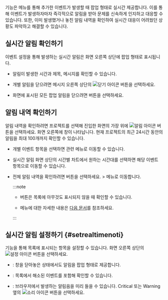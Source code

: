 <Cmdname sid="sms_alert_status" className="uitext" /> 기능은 <Cmdname sid="side_eventSetting" className="uitext" /> 메뉴를 통해 추가한 이벤트가 발생할 때 팝업 형태로 실시간 제공합니다. 이를 통해 이벤트가 발생하자마자 즉각적으로 알림을 받아 문제를 신속하게 인지하고 대응할 수 있습니다. 또한, 이미 발생했거나 놓친 알림 내역을 확인하여 실시간 대응이 어려웠던 상황도 파악하고 해결할 수 있습니다.

## 실시간 알림 확인하기

이벤트 설정을 통해 발생하는 실시간 알림은 화면 오른쪽 상단에 팝업 형태로 표시됩니다.

<ImgLang img="ui-home/main-ui-realtime-notification-popup.png" desc="실시간 알림" />

* 알림이 발생한 시간과 제목, 메시지를 확인할 수 있습니다.

* 개별 알림을 닫으려면 메시지 오른쪽 상단의 ![닫기 아이콘](/img/ico-close.svg) 버튼을 선택하세요.

* 화면에 표시된 모든 팝업 알림을 닫으려면 <Cmdname sid="BTN08345" className="uitext" /> 버튼을 선택하세요.

## 알림 내역 확인하기

알림 내역을 확인하려면 프로젝트를 선택해 진입한 화면의 가장 위에 ![알림 아이콘](/img/ico-noti.svg) 버튼을 선택하세요. 화면 오른쪽에 <Cmdname sid="sms_alert_status" className="uitext" /> 창이 나타납니다. 현재 프로젝트의 최근 24시간 동안의 알림을 최대 100개까지 확인할 수 있습니다.

<ImgLang img="ui-home/main-ui-realtime-notification.png" desc="실시간 알림" />

* 개별 이벤트 항목을 선택하면 관련 메뉴로 이동할 수 있습니다.

* 실시간 알림 화면 상단의 시간별 차트에서 원하는 시간대를 선택하면 해당 이벤트 항목으로 이동할 수 있습니다.

  <ImgLang img="ui-home/main-ui-realtime-notification-select-time.png" desc="실시간 알림" className="width-400" />

* 전체 알림 내역을 확인하려면 <Cmdname sid="total_event_history" className="uitext" /> 버튼을 선택하세요. <Cmdname sid="side_event" className="uitext" /> &gt; <Cmdname sid="side_eventHistory" className="uitext" /> 메뉴로 이동합니다.

  <ImgLang img="ui-home/main-ui-realtime-notification-all-history.png" desc="실시간 알림" className="width-400" />

  :::note

  * <Cmdname sid="total_event_history" className="uitext" /> 버튼은 <Cmdname sid="sms_alert_status" className="uitext" /> 목록에 아무것도 표시되지 않을 때 확인할 수 있습니다.

  * <Cmdname sid="side_eventHistory" className="uitext" /> 메뉴에 대한 자세한 내용은 [다음 문서](set-event-history)를 참조하세요.

  :::

## 실시간 알림 설정하기 {#setrealtimenoti}

<Cmdname sid="TTL08411" className="uitext" /> 기능을 통해 목록에 표시되는 항목을 설정할 수 있습니다. <Cmdname sid="sms_alert_status" className="uitext" /> 화면 오른쪽 상단의 ![설정 아이콘](/img/ico-setting.svg) 버튼을 선택하세요.

<ImgLang img="ui-home/main-ui-realtime-notification-settings.png" desc="실시간 알림 설정" />

* <Cmdname sid="ITM08412" className="uitext" />: <Cmdname sid="sms_alert_status" className="uitext" /> 창을 닫아놓은 상태에서도 알림을 팝업 형태로 제공합니다.

* <Cmdname sid="ITM08413" className="uitext" />: <Cmdname sid="sms_alert_status" className="uitext" /> 목록에서 해소된 이벤트를 포함해 확인할 수 있습니다.

* <Cmdname sid="DSC08409" className="uitext" />: 브라우저에서 발생하는 알림음을 미리 들을 수 있습니다. <span className="vslow">Critical</span> 또는 <span className="slow">Warning</span> 옆의 ![소리 아이콘](/img/ico-noti-sound.svg) 버튼을 선택하세요.